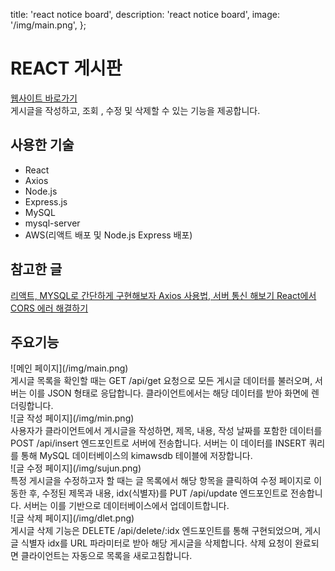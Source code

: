   title: 'react notice board',
  description: 'react notice board',
  image: '/img/main.png',
};

# REACT 게시판

<div className="flex flex-col space-y-2 text-blue-600 h-[30px] font-semibold">
  <a href="http://3.34.177.110/" target="_blank" rel="noopener noreferrer">웹사이트 바로가기</a>
</div>

<div className="mt-2 text-gray-700">
  게시글을 작성하고, 조회 , 수정 및 삭제할 수 있는 기능을 제공합니다.
</div>

<div className="border-b border-gray-300 my-4"></div>

## 사용한 기술

<ul className="list-disc pl-5 text-gray-800 space-y-1">
  <li>React</li>
  <li>Axios</li>
  <li>Node.js</li>
  <li>Express.js</li>
  <li>MySQL</li>
  <li>mysql-server</li>
  <li>AWS(리액트 배포 및 Node.js Express 배포)</li>
</ul>
<div className="border-b border-gray-300 my-4"></div>

## 참고한 글

<div className="flex flex-col space-y-2 text-blue-600 font-medium mt-2">
  <a href="https://sungt.tistory.com/20?category=1029329" target="_blank" rel="noopener noreferrer">
    리액트, MYSQL로 간단하게 구현해보자
  </a>
  <a href="https://velog.io/@zofqofhtltm8015/Axios-%EC%82%AC%EC%9A%A9%EB%B2%95-%EC%84%9C%EB%B2%84-%ED%86%B5%EC%8B%A0-%ED%95%B4%EB%B3%B4%EA%B8%B0" target="_blank" rel="noopener noreferrer">
     Axios 사용법, 서버 통신 해보기
  </a>
  <a href="https://velog.io/@yunsungyang-omc/React-React-App%EC%97%90%EC%84%9C-CORS-%EC%9D%B4%EC%8A%88-%ED%95%B4%EA%B2%B0%ED%95%98%EA%B8%B0" target="_blank" rel="noopener noreferrer">
     React에서 CORS 에러 해결하기
  </a>
</div>

<div className="border-b border-gray-300 my-4"></div>

## 주요기능

<div className="space-y-6 mt-4">

  <div className="space-y-2">
    ![메인 페이지](/img/main.png)
    <div className="text-base  text-gray-800">
      게시글 목록을 확인할 때는 GET /api/get 요청으로 모든 게시글 데이터를 불러오며, 서버는 이를 JSON 형태로 응답합니다. 클라이언트에서는 해당 데이터를 받아 화면에 렌더링합니다.
    </div>
  </div>

  <div className="space-y-2">
    ![글 작성 페이지](/img/min.png)
    <div className="text-base  text-gray-800">
      사용자가 클라이언트에서 게시글을 작성하면, 제목, 내용, 작성 날짜를 포함한 데이터를 POST /api/insert 엔드포인트로 서버에 전송합니다. 
      서버는 이 데이터를 INSERT 쿼리를 통해 MySQL 데이터베이스의 kimawsdb 테이블에 저장합니다.
    </div>
  </div>

  <div className="space-y-2">
    ![글 수정 페이지](/img/sujun.png)
    <div className="text-base text-gray-800">
      특정 게시글을 수정하고자 할 때는 글 목록에서 해당 항목을 클릭하여 수정 페이지로 이동한 후, 수정된 제목과 내용, 
      idx(식별자)를 PUT /api/update 엔드포인트로 전송합니다. 서버는 이를 기반으로 데이터베이스에서 업데이트합니다.
    </div>
  </div>

  <div className="space-y-2">
    ![글 삭제 페이지](/img/dlet.png)
    <div className="text-base  text-gray-800">
      게시글 삭제 기능은 DELETE /api/delete/:idx 엔드포인트를 통해 구현되었으며, 게시글 식별자 idx를 URL 파라미터로 받아 해당 게시글을 삭제합니다. 
      삭제 요청이 완료되면 클라이언트는 자동으로 목록을 새로고침합니다.
    </div>
  </div>
</div>

